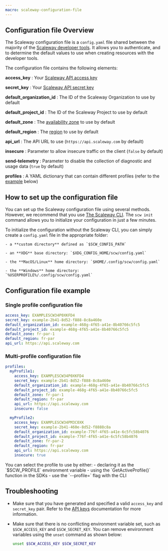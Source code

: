```yaml
---
macro: scaleway-configuration-file
---
```


## Configuration file Overview

The Scaleway configuration file is a `config.yaml` file shared between the majority of the [Scaleway developer tools](https://www.scaleway.com/en/developers/#official-repos/). It allows you to authenticate, and to determine the default values to use when creating resources with the developer tools.

The configuration file contains the following elements:

**access_key**
: Your [Scaleway API access key](/identity-and-access-management/iam/how-to/create-api-keys/)

**secret_key**
: Your [Scaleway API secret key](/identity-and-access-management/iam/how-to/create-api-keys/)

**default_organization_id**
: The ID of the Scaleway Organization to use by default

**default_project_id**
: The ID of the Scaleway Project to use by default

**default_zone**
: The [availability zone](console/account/reference-content/products-availability/) to use by default

**default_region**
: The [region](console/account/reference-content/products-availability/) to use by default

**api_url**
: The API URL to use (`https://api.scaleway.com` by default)

**insecure**
: Parameter to allow insecure traffic on the client (`false` by default)

**send-telemetry**
: Parameter to disable the collection of diagnostic and usage data (`true` by default)

**profiles**
: A YAML dictionary that can contain different profiles (refer to the [example](#multi-profile-configuration-file) below)

## How to set up the configuration file

You can set up the Scaleway configuration file using several methods. However, we recommend that you use [The Scaleway CLI](/developer-tools/scaleway-cli/quickstart/). The `scw init` command allows you to initialize your configuration in just a few minutes.

To initialize the configuration without the Scaleway CLI, you can simply create a `config.yaml` file in the appropriate folder:

    - a **custom directory** defined as `$SCW_CONFIG_PATH`

    - an **XDG** base directory: `$XDG_CONFIG_HOME/scw/config.yaml`

    - the **MacOS/Linux** home directory: `$HOME/.config/scw/config.yaml`

    - the **Windows** home directory: `%USERPROFILE%/.config/scw/config.yaml`

## Configuration file example

### Single profile configuration file

```yaml
access_key: EXAMPLESCW34P0XKFD4
secret_key: example-2b41-8d52-f888-8c8a460e
default_organization_id: example-468g-4f65-a41e-8b40766c5fc5
default_project_id: example-468g-4f65-a41e-8b40766c5fc5
default_zone: fr-par-1
default_region: fr-par
api_url: https://api.scaleway.com
```

### Multi-profile configuration file

```yaml
profiles:
  myProfile1:
    access_key: EXAMPLESCW34P0XKFD4
    secret_key: example-2b41-8d52-f888-8c8a460e
    default_organization_id: example-468g-4f65-a41e-8b40766c5fc5
    default_project_id: example-468g-4f65-a41e-8b40766c5fc5
    default_zone: fr-par-1
    default_region: fr-par
    api_url: https://api.scaleway.com
    insecure: false

  myProfile2:
    access_key: EXAMPLESCW34PM3C0XK
    secret_key: example-2b41-460e-8d52-f8888c8a
    default_organization_id: example-776f-4f65-a41e-6c5fc58b4076
    default_project_id: example-776f-4f65-a41e-6c5fc58b4076
    default_zone: fr-par-2
    default_region: fr-par
    api_url: https://api.scaleway.com
    insecure: true
```

<Message type="note">
You can select the profile to use by either:
- declaring it as the `$SCW_PROFILE` environment variable
- using the `GetActiveProfile()` function in the SDKs
- use the `--profile=<your-profile>` flag with the CLI
</Message>

## Troubleshooting

- Make sure that you have generated and specified a valid `access_key` and `secret_key` pair. Refer to the [API keys](/identity-and-access-management/iam/how-to/create-api-keys/) documentation for more information.

- Make sure that there is no conflicting environment variable set, such as `$SCW_ACCESS_KEY` and `$SCW_SECRET_KEY`. You can remove environment variables using the `unset` command as shown below:

  ```bash
  unset $SCW_ACCESS_KEY $SCW_SECRET_KEY
  ```
